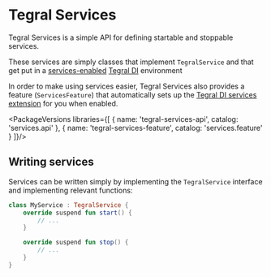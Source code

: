 
# Tegral Services

Tegral Services is a simple API for defining startable and stoppable services.

These services are simply classes that implement `TegralService` and that get put in a [services-enabled](/modules/core/di/extensions/services.md) [Tegral DI](/modules/core/di/index.mdx) environment

In order to make using services easier, Tegral Services also provides a feature (`ServicesFeature`) that automatically sets up the [Tegral DI services extension](/modules/core/di/extensions/services.md) for you when enabled.

<PackageVersions libraries={[
    { name: 'tegral-services-api', catalog: 'services.api' },
    { name: 'tegral-services-feature', catalog: 'services.feature' }
]}/>

## Writing services

Services can be written simply by implementing the `TegralService` interface and implementing relevant functions:

```kotlin
class MyService : TegralService {
    override suspend fun start() {
        // ...
    }

    override suspend fun stop() {
        // ...
    }
}
```
